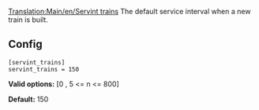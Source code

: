 [[Translation:Main/en/Servint trains]]
The default service interval when a new train is built.

== Config ==

<pre>
[servint_trains]
servint_trains = 150
</pre>

'''Valid options:''' [0 , 5 <= n <= 800]

'''Default:''' 150